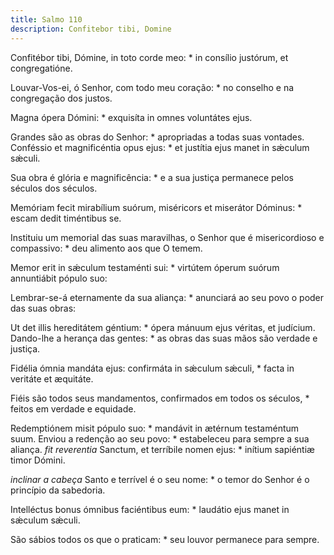 ```yaml
---
title: Salmo 110
description: Confitebor tibi, Domine
---
```


<div class="side-by-side not-content">

Confitébor tibi, Dómine, in toto corde meo: * in consílio justórum, et
    congregatióne.

Louvar-Vos-ei, ó Senhor, com todo meu coração: * no conselho e na
    congregação dos justos.

Magna ópera Dómini: * exquisíta in omnes voluntátes ejus.

Grandes são as obras do Senhor: * apropriadas a todas suas vontades.
  Conféssio et magnificéntia opus ejus: * et justítia ejus manet in sǽculum
    sǽculi.

Sua obra é glória e magnificência: * e a sua justiça permanece pelos séculos
    dos séculos.

Memóriam fecit mirabílium suórum, miséricors et miserátor Dóminus: * escam
    dedit timéntibus se.

Instituiu um memorial das suas maravilhas, o Senhor que é misericordioso e
    compassivo: * deu alimento aos que O temem.

Memor erit in sǽculum testaménti sui: * virtútem óperum suórum annuntiábit
    pópulo suo:

Lembrar-se-á eternamente da sua aliança: * anunciará ao seu povo o poder das
    suas obras:

Ut det illis hereditátem géntium: * ópera mánuum ejus véritas, et judícium.
  Dando-lhe a herança das gentes: * as obras das suas mãos são verdade e
    justiça.

Fidélia ómnia mandáta ejus: confirmáta in sǽculum sǽculi, * facta in
    veritáte et æquitáte.

Fiéis são todos seus mandamentos, confirmados em todos os séculos, * feitos
    em verdade e equidade.

Redemptiónem misit pópulo suo: * mandávit in ætérnum testaméntum suum.
  Enviou a redenção ao seu povo: * estabeleceu para sempre a sua aliança.
  <em>fit reverentia</em> Sanctum, et terríbile nomen ejus: * inítium
    sapiéntiæ timor Dómini.

<em>inclinar a cabeça</em> Santo e terrível é o seu nome: * o temor do
    Senhor é o princípio da sabedoria.

Intelléctus bonus ómnibus faciéntibus eum: * laudátio ejus manet in sǽculum
    sǽculi.

São sábios todos os que o praticam: * seu louvor permanece para sempre.

</div>
